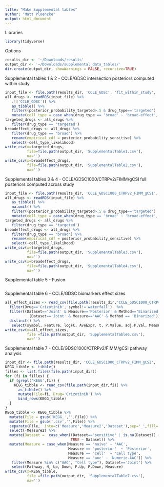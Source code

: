 ```yaml
---
title: "Make Supplemental tables"
author: "Matt Ploenzke"
output: html_document
---
```


Libraries

```r
library(tidyverse)
```

Options

```r
results_dir <- '~/Downloads/results'
output_dir <- '~/Downloads/supplemental_data_tables/'
dir.create(output_dir, showWarnings = FALSE, recursive=TRUE)
```

Supplemental tables 1 & 2
   - CCLE/GDSC intersection posteriors computed within study

```r
input_file <- file.path(results_dir, 'CCLE_GDSC', 'fit_within_study', 'intersection.fitted.list.RDS')
all_drugs <- readRDS(input_file) %>% 
   .[['CCLE_GDSC']] %>%
   as_tibble() %>% 
   filter((posterior_probability_targeted>.5 & drug_type=='targeted') | (posterior_probability_targeted<=.5 & drug_type=='broad')) %>% 
   mutate(cell_type = case_when(drug_type == 'broad' ~ 'broad-effect', TRUE ~ cell_type))
targeted_drugs <- all_drugs %>% 
   filter(drug_type == 'targeted') 
broadeffect_drugs <- all_drugs %>% 
   filter(drug_type == 'broad') %>% 
   rename(empirical_cdf = posterior_probability_sensitive) %>% 
   select(-cell_type_likelihood) 
write_csv(x=targeted_drugs, 
          file=file.path(output_dir, 'SupplementalTable1.csv'),
          na='')
write_csv(x=broadeffect_drugs, 
          file=file.path(output_dir, 'SupplementalTable2.csv'),
          na='')
```

Supplemental tables 3 & 4
   - CCLE/GDSC1000/CTRPv2/FIMM/gCSI full posteriors computed across study

```r
input_file <- file.path(results_dir, 'CCLE_GDSC1000_CTRPv2_FIMM_gCSI', 'fit_across_study', 'posterior.formatted.RDS')
all_drugs <- readRDS(input_file) %>% 
   as_tibble() %>% 
   na.omit() %>% 
   filter((posterior_probability_targeted>.5 & drug_type=='targeted') | (posterior_probability_targeted<=.5 & drug_type=='broad')) %>% 
   mutate(cell_type = case_when(drug_type == 'broad' ~ 'broad-effect', TRUE ~ cell_type))
targeted_drugs <- all_drugs %>% 
   filter(drug_type == 'targeted') 
broadeffect_drugs <- all_drugs %>% 
   filter(drug_type == 'broad') %>% 
   rename(empirical_cdf = posterior_probability_sensitive) %>% 
   select(-cell_type_likelihood) 
write_csv(x=targeted_drugs, 
          file=file.path(output_dir, 'SupplementalTable3.csv'),
          na='')
write_csv(x=broadeffect_drugs, 
          file=file.path(output_dir, 'SupplementalTable4.csv'),
          na='')
```

Supplemental table 5
   - Fusion 

```r

```

Supplemental table 6
   - CCLE/GDSC biomarkers effect sizes

```r
all_effect_sizes <- read_csv(file.path(results_dir,'CCLE_GDSC1000_CTRPv2_FIMM_gCSI','biomarkers','rna.csv')) %>% 
  filter(Drug=='Crizotinib', symbol!='waterfall')  %>%
  filter((Dataset=='Joint' & Measure=='Posterior' & Method=='Binarized') | 
           (Dataset=='Joint' & Measure=='AAC' & Method == 'Binarized')) %>%
  distinct() %>%
   select(symbol, Feature, logFC, AveExpr, t, P.Value, adj.P.Val, Measure, PreviouslyAnnotated=isKnown)
write_csv(x=all_effect_sizes, 
          file =file.path(output_dir, 'SupplementalTable6.csv'),
          na='')
```

Supplemental table 7
   - CCLE/GDSC1000/CTRPv2/FIMM/gCSI pathway analysis

```r
input_dir <- file.path(results_dir, 'CCLE_GDSC1000_CTRPv2_FIMM_gCSI', 'rna2_pathway_Crizotinib')
KEGG_tibble <- tibble()
filles <- list.files(file.path(input_dir))
for (fi in filles) {
  if (grepl('KEGG',fi)) { 
    KEGG_tibble <- read_csv(file.path(input_dir,fi)) %>%
      as_tibble() %>%
      mutate(File=fi, Drug='Crizotinib') %>%
      bind_rows(KEGG_tibble)
  }
}
KEGG_tibble <- KEGG_tibble %>%
  mutate(File = gsub('KEGG_','',File)) %>%
  mutate(File = gsub('.csv','',File)) %>%
  separate(File,  into=c('Measure','Measure2','Dataset'),sep='_',fill='right',remove=TRUE) %>% 
  select(-Measure2) %>% 
  mutate(Dataset =  case_when((Dataset=='sensitive' | is.na(Dataset)) ~ 'Joint',
                              TRUE ~ Dataset)) %>%
  mutate(Measure = case_when(Measure == 'naive' ~ 'AAC',
                             Measure == 'posterior'  ~ 'Posterior',
                             Measure == 'cell'  ~ 'Cell type',
                             Measure == 'auc' ~ 'Numeric-AAC')) %>% 
   filter(Measure %in% c("AAC", "Cell type"), Dataset=='Joint') %>% 
   select(Pathway, N, Up, Down, P.Up, P.Down, Measure) 
write_csv(x=KEGG_tibble, 
          file =file.path(output_dir, 'SupplementalTable7.csv'),
          na='')
```
